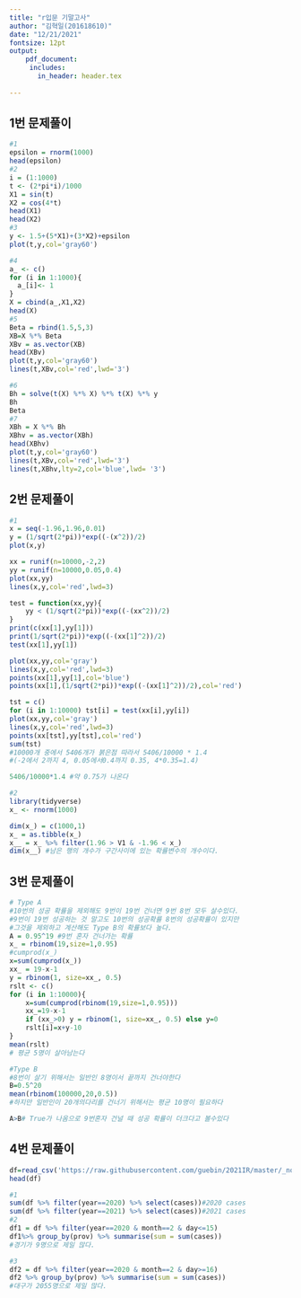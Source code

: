 ```yaml
---
title: "r입문 기말고사"
author: "김혁일(201618610)"
date: "12/21/2021"
fontsize: 12pt
output: 
    pdf_document:
     includes:
       in_header: header.tex 
      
---
```


## 1번 문제풀이
```r
#1
epsilon = rnorm(1000)
head(epsilon)
#2
i = (1:1000)
t <- (2*pi*i)/1000
X1 = sin(t)
X2 = cos(4*t)
head(X1)
head(X2)
#3
y <- 1.5+(5*X1)+(3*X2)+epsilon
plot(t,y,col='gray60')
```
```r
#4
a_ <- c()
for (i in 1:1000){
  a_[i]<- 1
}
X = cbind(a_,X1,X2)
head(X)
#5
Beta = rbind(1.5,5,3)
XB=X %*% Beta
XBv = as.vector(XB)
head(XBv)
plot(t,y,col='gray60')
lines(t,XBv,col='red',lwd='3')
```
```r
#6
Bh = solve(t(X) %*% X) %*% t(X) %*% y
Bh
Beta
#7
XBh = X %*% Bh
XBhv = as.vector(XBh)
head(XBhv)
plot(t,y,col='gray60')
lines(t,XBv,col='red',lwd='3')
lines(t,XBhv,lty=2,col='blue',lwd= '3')


```

\newpage
## 2번 문제풀이
```r
#1
x = seq(-1.96,1.96,0.01)
y = (1/sqrt(2*pi))*exp((-(x^2))/2)
plot(x,y)
```
```r
xx = runif(n=10000,-2,2)
yy = runif(n=10000,0.05,0.4)
plot(xx,yy)
lines(x,y,col='red',lwd=3)
```
```r
test = function(xx,yy){
    yy < (1/sqrt(2*pi))*exp((-(xx^2))/2)
}
print(c(xx[1],yy[1])) 
print(1/sqrt(2*pi))*exp((-(xx[1]^2))/2) 
test(xx[1],yy[1])

plot(xx,yy,col='gray')
lines(x,y,col='red',lwd=3)
points(xx[1],yy[1],col='blue')
points(xx[1],(1/sqrt(2*pi))*exp((-(xx[1]^2))/2),col='red')
```
```r
tst = c()
for (i in 1:10000) tst[i] = test(xx[i],yy[i])
plot(xx,yy,col='gray')
lines(x,y,col='red',lwd=3)
points(xx[tst],yy[tst],col='red')
sum(tst)
#10000개 중에서 5406개가 붉은점 따라서 5406/10000 * 1.4
#(-2에서 2까지 4, 0.05에서0.4까지 0.35, 4*0.35=1.4)

5406/10000*1.4 #약 0.75가 나온다
```
```r
#2
library(tidyverse)
x_ <- rnorm(1000)
```
```r
dim(x_) = c(1000,1)
x_ = as.tibble(x_)
x__ = x_ %>% filter(1.96 > V1 & -1.96 < x_)
dim(x__) #남은 행의 개수가 구간사이에 있는 확률변수의 개수이다. 
```
\newpage
## 3번 문제풀이
```r
# Type A 
#10번의 성공 확률을 제외해도 9번이 19번 건너면 9번 8번 모두 살수있다.
#9번이 19번 성공하는 것 말고도 10번의 성공확률 8번의 성공확률이 있지만
#그것을 제외하고 계산해도 Type B의 확률보다 높다.
A = 0.95^19 #9번 혼자 건너가는 확률
x_ = rbinom(19,size=1,0.95)
#cumprod(x_)
x=sum(cumprod(x_))
xx_ = 19-x-1 
y = rbinom(1, size=xx_, 0.5)
rslt <- c()
for (i in 1:10000){
    x=sum(cumprod(rbinom(19,size=1,0.95)))
    xx_=19-x-1 
    if (xx_>0) y = rbinom(1, size=xx_, 0.5) else y=0 
    rslt[i]=x+y-10
}
mean(rslt)
# 평균 5명이 살아남는다 

#Type B 
#8번이 살기 위해서는 일반인 8명이서 끝까지 건너야한다 
B=0.5^20
mean(rbinom(100000,20,0.5))
#하지만 일반인이 20개의다리를 건너기 위해서는 평균 10명이 필요하다

A>B# True가 나옴으로 9번혼자 건널 때 성공 확률이 더크다고 볼수있다


```

\newpage
## 4번 문제풀이
```r
df=read_csv('https://raw.githubusercontent.com/guebin/2021IR/master/_notebooks/covid19.csv')
head(df)
```
```r
#1
sum(df %>% filter(year==2020) %>% select(cases))#2020 cases
sum(df %>% filter(year==2021) %>% select(cases))#2021 cases
#2
df1 = df %>% filter(year==2020 & month==2 & day<=15)
df1%>% group_by(prov) %>% summarise(sum = sum(cases))
#경기가 9명으로 제일 많다.
```
```r
#3
df2 = df %>% filter(year==2020 & month==2 & day>=16)
df2 %>% group_by(prov) %>% summarise(sum = sum(cases))
#대구가 2055명으로 제일 많다.
```
```r
```